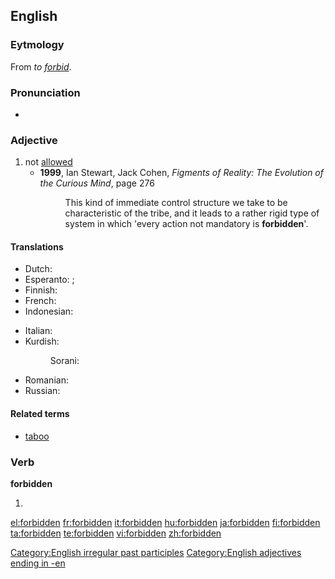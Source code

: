 ==English==
{{wikipedia}}

===Eytmology===
From ''to [[forbid]]''.

===Pronunciation===
* {{IPA|/ˈfoɻ.bɪ.dən/}}
*: {{rhymes|ɪdən}}

===Adjective===
{{en-adj}}

# not [[allowed]]
#*'''1999''', Ian Stewart, Jack Cohen, ''Figments of Reality: The Evolution of the Curious Mind'', page 276
#*:This kind of immediate control structure we take to be characteristic of the tribe, and it leads to a rather rigid type of system in which 'every action not mandatory is '''forbidden''''.

====Translations====
{{trans-top|not allowed}}
* Dutch: {{t-|nl|verboden}}
* Esperanto: {{t-|eo|malpermesa}}; {{trad-|eo|malpermesita}}
* Finnish: {{t+|fi|kielletty}}
* French: {{t+|fr|interdit}}
* Indonesian: {{t-|id|dilarang}}
{{trans-mid}}
* Italian: {{t+|it|vietato}}
* Kurdish:
*: Sorani: {{t|ku|قه‌ده‌غه‌|tr=qadagha|sc=KUchar}}
* Romanian: {{t-|ro|interzis}}
* Russian: {{t|ru|запрещённый|sc=Cyrl|tr=zapr'eš'ónnyj}}
{{trans-bottom}}

====Related terms====
* [[taboo]]

===Verb===
'''forbidden'''

# {{past participle of|[[forbid]]}}

[[Category:English irregular past participles]]
[[Category:English adjectives ending in -en]]

[[el:forbidden]]
[[fr:forbidden]]
[[it:forbidden]]
[[hu:forbidden]]
[[ja:forbidden]]
[[fi:forbidden]]
[[ta:forbidden]]
[[te:forbidden]]
[[vi:forbidden]]
[[zh:forbidden]]